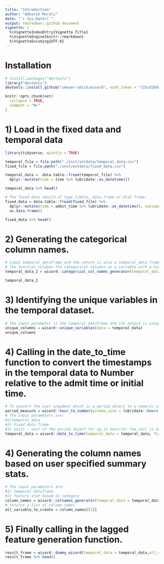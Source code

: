 ```yaml
---
title: "Introduction"
author: "Adharsh Murali"
date: "`r Sys.Date()`"
output: rmarkdown::github_document
vignette: >
  %\VignetteIndexEntry{Vignette Title}
  %\VignetteEngine{knitr::rmarkdown}
  %\VignetteEncoding{UTF-8}
---
```


# Installation

```r

# install.packages("devtools")
library("devtools")
devtools::install_github("smeyer-umich/wisard", auth_token = "725cd269dcfd0b64fdeb5aa51a3e0a52193fdd3c")
```


```r
knitr::opts_chunk$set(
  collapse = TRUE,
  comment = "#>"
)

```

# 1) Load in the fixed data and temporal data

```r
library(tidyverse, quietly = TRUE)

temporal_file = file.path("./inst/extdata/temporal_data.csv")
fixed_file = file.path("./inst/extdata/fixed_data.csv")

temporal_data =  data.table::fread(temporal_file) %>% 
  dplyr::mutate(time = time %>% lubridate::as_datetime())

temporal_data %>% head()

# The fixed data should of type tibble, data.frame or disk frame.
fixed_data = data.table::fread(fixed_file) %>% 
  dplyr::mutate(time = admit_time %>% lubridate::as_datetime(), outcome = outcome %>% lubridate::as_datetime()) %>% 
  as.data.frame()

fixed_data %>% head()

```

# 2) Generating the categorical column names. 

```r
# input temporal_dataframe and the return is also a temporal_data frame.
# The function columns the categorical columns as a variable with a binary value.
temporal_data_2 = wisard::categorical_col_names_generator(temporal_data = temporal_data)

temporal_data_2
```

# 3) Identifying the unique variables in the temporal dataset.

```r
# The input parameter is the temporal dataframe and the output is unique variables and their categories
unique_columns = wisard::unique_variables(data = temporal_data)
unique_columns
```

# 4) Calling in the date_to_time function to convert the timestamps in the temporal data to Number relative to the admit time or initial time.

```r
# To convert the user argument which is a period object to a numeric value. It returns a list of values.
period_measure = wisard::hour_to_number(window_size = lubridate::hours(6),lookback = lubridate::hours(48),lookahead = lubridate::hours(48))
# The input parameters are:
#1)temporal_data
#2) Fixed data frame
#3) units : unit of the period object for eg.in hours(6) the unit is hours and seconds(6) unit is seconds.
temporal_data = wisard::date_to_time(temporal_data = temporal_data, fixed_data = fixed_data, units = period_measure$units)
```

# 4) Generating the column names based on user specified summary stats.

```r
# The input parameters are:
#1) temporal dataframe.
#2) feature stat based on category
column_names = wisard::colnames_generator(temporal_data = temporal_data, feature_stat = list(vitals = c("min","mean", "max"),meds = c("n")) )
# returns a list of column names
all_variable_to_create = column_names[[1]]
```


# 5) Finally calling in the lagged feature generation function.

```r
result_frame = wisard::dummy_wisard(temporal_data = temporal_data,all_variable_to_create = all_variable_to_create,window_size = period_measure$window_size,outcome_var = NULL,outcome_stat = list("min"),lookahead = period_measure$lookahead,lookback = period_measure$lookback)
result_frame %>% head()
```
